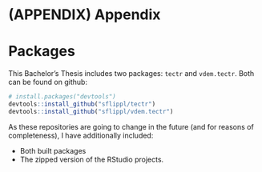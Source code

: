 # (APPENDIX) Appendix {-}

# Packages

This Bachelor's Thesis includes two packages: `tectr` and `vdem.tectr`. Both 
can be found on github:

```r
# install.packages("devtools")
devtools::install_github("sflippl/tectr")
devtools::install_github("sflippl/vdem.tectr")
```

As these repositories are going to change in the future (and for reasons of completeness), I have additionally included:

* Both built packages
* The zipped version of the RStudio projects.